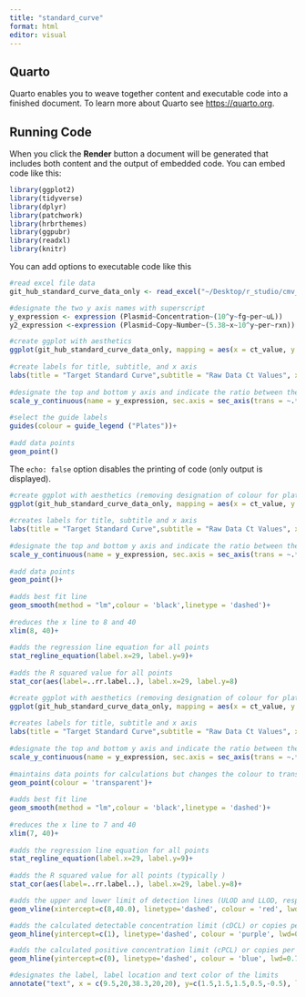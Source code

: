 ```yaml
---
title: "standard_curve"
format: html
editor: visual
---
```


## Quarto

Quarto enables you to weave together content and executable code into a finished document. To learn more about Quarto see <https://quarto.org>.

## Running Code

When you click the **Render** button a document will be generated that includes both content and the output of embedded code. You can embed code like this:

```r
library(ggplot2)
library(tidyverse) 
library(dplyr) 
library(patchwork) 
library(hrbrthemes) 
library(ggpubr)
library(readxl)
library(knitr)
```

You can add options to executable code like this

```r
#read excel file data
git_hub_standard_curve_data_only <- read_excel("~/Desktop/r_studio/cmv_standard_curve_data_only.xlsx")

#designate the two y axis names with superscript
y_expression <- expression (Plasmid~Concentration~(10^y~fg~per~uL)) 
y2_expression <-expression (Plasmid~Copy~Number~(5.38~x~10^y~per~rxn))
```

```r
#create ggplot with aesthetics
ggplot(git_hub_standard_curve_data_only, mapping = aes(x = ct_value, y = cx_ss, colour = plate))+
  
#create labels for title, subtitle, and x axis
labs(title = "Target Standard Curve",subtitle = "Raw Data Ct Values", x = "Cyclic Threshold Value")+
  
#designate the top and bottom y axis and indicate the ratio between the two (*1 = 1/1, *0.5 = 1/2)
scale_y_continuous(name = y_expression, sec.axis = sec_axis(trans = ~.*0.5,name = y2_expression))+
  
#select the guide labels
guides(colour = guide_legend ("Plates"))+
  
#add data points
geom_point()
```

The `echo: false` option disables the printing of code (only output is displayed).

```r
#create ggplot with aesthetics (removing designation of colour for plates)
ggplot(git_hub_standard_curve_data_only, mapping = aes(x = ct_value, y = cx_ss))+
  
#creates labels for title, subtitle and x axis
labs(title = "Target Standard Curve",subtitle = "Raw Data Ct Values", x = "Cyclic Threshold Value")+
  
#designate the top and bottom y axis and indicate the ratio between the two (*1 = 1/1, *0.5 = 1/2)
scale_y_continuous(name = y_expression, sec.axis = sec_axis(trans = ~.*0.5,name = y2_expression))+
  
#add data points
geom_point()+
  
#adds best fit line
geom_smooth(method = "lm",colour = 'black',linetype = 'dashed')+
  
#reduces the x line to 8 and 40 
xlim(8, 40)+
  
#adds the regression line equation for all points
stat_regline_equation(label.x=29, label.y=9)+
  
#adds the R squared value for all points
stat_cor(aes(label=..rr.label..), label.x=29, label.y=8)


```

```r
#create ggplot with aesthetics (removing designation of colour for plates)
ggplot(git_hub_standard_curve_data_only, mapping = aes(x = ct_value, y = cx_ss))+
  
#creates labels for title, subtitle and x axis
labs(title = "Target Standard Curve",subtitle = "Raw Data Ct Values", x = "Cyclic Threshold Value")+
  
#designate the top and bottom y axis and indicate the ratio between the two (*1 = 1/1, *0.5 = 1/2)
scale_y_continuous(name = y_expression, sec.axis = sec_axis(trans = ~.*0.5,name = y2_expression))+
  
#maintains data points for calculations but changes the colour to transparent
geom_point(colour = 'transparent')+
  
#adds best fit line
geom_smooth(method = "lm",colour = 'black',linetype = 'dashed')+
  
#reduces the x line to 7 and 40 
xlim(7, 40)+
  
#adds the regression line equation for all points
stat_regline_equation(label.x=29, label.y=9)+
  
#adds the R squared value for all points (typically )
stat_cor(aes(label=..rr.label..), label.x=29, label.y=8)+

#adds the upper and lower limit of detection lines (ULOD and LLOD, respectively)
geom_vline(xintercept=c(8,40.0), linetype='dashed', colour = 'red', lwd=0.7)+

#adds the calculated detectable concentration limit (cDCL) or copies per mL (cpm)   
geom_hline(yintercept=c(1), linetype='dashed', colour = 'purple', lwd=0.7)+

#adds the calculated positive concentration limit (cPCL) or copies per mL (cpm)
geom_hline(yintercept=c(0), linetype='dashed', colour = 'blue', lwd=0.7)+

#designates the label, label location and text color of the limits
annotate("text", x = c(9.5,20,38.3,20,20), y=c(1.5,1.5,1.5,0.5,-0.5), label = c("ULOD", "cDCL >200 cpm", "LLOD","cPCL >100 cpm","cNCL <100 cpm"), colour = c("red","purple","red","blue","green4"))
```
